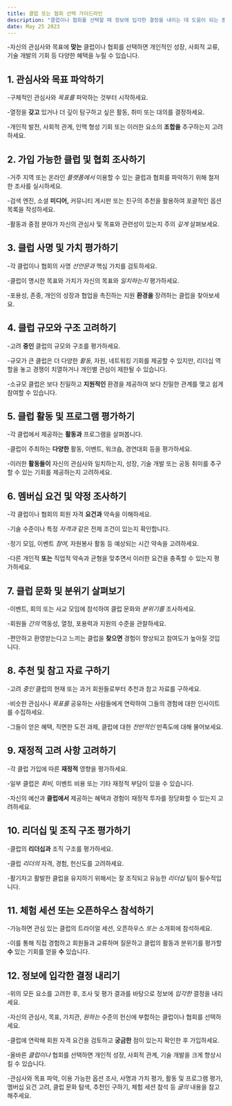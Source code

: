 ```yaml
---
title: 클럽 또는 협회 선택 가이드라인
description: "클럽이나 협회를 선택할 때 정보에 입각한 결정을 내리는 데 도움이 되는 종합적인 가이드라인을 제시합니다."
date: May 25 2023
---
```

-자신의 관심사와 목표에 **맞는** 클럽이나 협회를 선택하면 개인적인 성장, 사회적 교류, 기술 개발의 기회 등 다양한 혜택을 누릴 수 있습니다.

## 1. 관심사와 목표 파악하기
-구체적인 관심사와 _목표를_ 파악하는 것부터 시작하세요. 



-열정을 **갖고** 있거나 더 깊이 탐구하고 싶은 활동, 취미 또는 대의를 결정하세요. 



-개인적 발전, 사회적 관계, 인맥 형성 기회 또는 이러한 요소의 **조합을** 추구하는지 고려하세요.

## 2. 가입 가능한 클럽 및 협회 조사하기
-거주 지역 또는 온라인 _플랫폼에서_ 이용할 수 있는 클럽과 협회를 파악하기 위해 철저한 조사를 실시하세요. 



-검색 엔진, 소셜 **미디어,** 커뮤니티 게시판 또는 친구의 추천을 활용하여 포괄적인 옵션 목록을 작성하세요. 



-활동과 중점 분야가 자신의 관심사 및 목표와 관련성이 있는지 주의 _깊게_ 살펴보세요.

## 3. 클럽 사명 및 가치 평가하기
-각 클럽이나 협회의 사명 _선언문과_ 핵심 가치를 검토하세요. 



-클럽이 명시한 목표와 가치가 자신의 목표와 _일치하는지_ 평가하세요. 



-포용성, 존중, 개인의 성장과 협업을 촉진하는 지원 **환경을** 장려하는 클럽을 찾아보세요.

## 4. 클럽 규모와 구조 고려하기
-고려 **중인** 클럽의 규모와 구조를 평가하세요. 



-규모가 큰 클럽은 더 다양한 _활동,_ 자원, 네트워킹 기회를 제공할 수 있지만, 리더십 역할을 놓고 경쟁이 치열하거나 개인별 관심이 제한될 수 있습니다. 



-소규모 클럽은 보다 친밀하고 **지원적인** 환경을 제공하여 보다 친밀한 관계를 맺고 쉽게 참여할 수 있습니다.

## 5. 클럽 활동 및 프로그램 평가하기
-각 클럽에서 제공하는 **활동과** 프로그램을 살펴봅니다. 



-클럽이 주최하는 **다양한** 활동, 이벤트, 워크숍, 경연대회 등을 평가하세요. 



-이러한 **활동들이** 자신의 관심사와 일치하는지, 성장, 기술 개발 또는 공동 취미를 추구할 수 있는 기회를 제공하는지 고려하세요.

## 6. 멤버십 요건 및 약정 조사하기
-각 클럽이나 협회의 회원 자격 **요건과** 약속을 이해하세요. 



-기술 수준이나 특정 _자격과_ 같은 전제 조건이 있는지 확인합니다. 



-정기 모임, 이벤트 _참여,_ 자원봉사 활동 등 예상되는 시간 약속을 고려하세요. 



-다른 개인적 **또는** 직업적 약속과 균형을 맞추면서 이러한 요건을 충족할 수 있는지 평가하세요.

## 7. 클럽 문화 및 분위기 살펴보기
-이벤트, 회의 또는 사교 모임에 참석하여 클럽 문화와 _분위기를_ 조사하세요. 



-회원들 _간의_ 역동성, 열정, 포용력과 지원의 수준을 관찰하세요. 



-편안하고 환영받는다고 느끼는 클럽을 **찾으면** 경험이 향상되고 참여도가 높아질 것입니다.

## 8. 추천 및 참고 자료 구하기
-고려 _중인_ 클럽의 현재 또는 과거 회원들로부터 추천과 참고 자료를 구하세요. 



-비슷한 관심사나 _목표를_ 공유하는 사람들에게 연락하여 그들의 경험에 대한 인사이트를 수집하세요. 



-그들이 얻은 혜택, 직면한 도전 과제, 클럽에 대한 _전반적인_ 만족도에 대해 물어보세요.

## 9. 재정적 고려 사항 고려하기
-각 클럽 가입에 따른 **재정적** 영향을 평가하세요. 



-일부 클럽은 _회비,_ 이벤트 비용 또는 기타 재정적 부담이 있을 수 있습니다. 



-자신의 예산과 **클럽에서** 제공하는 혜택과 경험이 재정적 투자를 정당화할 수 있는지 고려하세요.

## 10. 리더십 및 조직 구조 평가하기
-클럽의 **리더십과** 조직 구조를 평가하세요. 



-클럽 _리더의_ 자격, 경험, 헌신도를 고려하세요. 



-활기차고 활발한 클럽을 유지하기 위해서는 잘 조직되고 유능한 _리더십_ 팀이 필수적입니다.

## 11. 체험 세션 또는 오픈하우스 참석하기
-가능하면 관심 있는 클럽의 트라이얼 세션, 오픈하우스 _또는_ 소개회에 참석하세요. 



-이를 통해 직접 경험하고 회원들과 교류하며 질문하고 클럽의 활동과 분위기를 평가할 **수** 있는 기회를 얻을 **수** 있습니다.

## 12. 정보에 입각한 결정 내리기
-위의 모든 요소를 고려한 후, 조사 및 평가 결과를 바탕으로 정보에 _입각한_ 결정을 내리세요. 



-자신의 관심사, 목표, 가치관, _원하는_ 수준의 헌신에 부합하는 클럽이나 협회를 선택하세요. 



-클럽에 연락해 회원 자격 요건을 검토하고 **궁금한** 점이 있는지 확인한 후 가입하세요.

-올바른 _클럽이나_ 협회를 선택하면 개인적 성장, 사회적 관계, 기술 개발을 크게 향상시킬 수 있습니다. 



-관심사와 목표 파악, 이용 가능한 옵션 조사, 사명과 가치 평가, 활동 및 프로그램 평가, 멤버십 요건 고려, 클럽 문화 탐색, 추천인 구하기, 체험 세션 참석 등 _글의_ 내용을 참고해주세요.
